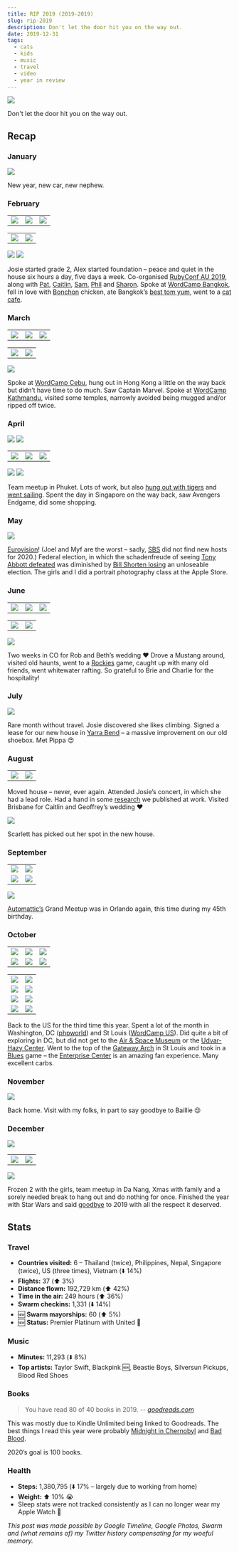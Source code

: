 ```yaml
---
title: RIP 2019 (2019-2019)
slug: rip-2019
description: Don't let the door hit you on the way out.
date: 2019-12-31
tags: 
  - cats
  - kids
  - music
  - travel
  - video
  - year in review
---
```


![](Untitled.png)

Don't let the door hit you on the way out.

## Recap

### January

![](cousins.png)

New year, new car, new nephew.

### February

| | | |
| --- | --- | --- |
| ![](firstday.png) | ![](organisers.png) | ![](us.png) |

| | | 
| --- | --- |
| ![](bangkok.png) | ![](unimpressed.png) |

![](pants.png) ![](bonchon.png)

Josie started grade 2, Alex started foundation – peace and quiet in the house six hours a day, five days a week. Co-organised [RubyConf AU 2019](https://www.rubyconf.org.au/2019), along with [Pat](https://twitter.com/pat), [Caitlin](https://twitter.com/caitlinpb), [Sam](https://twitter.com/sj26), [Phil](https://twitter.com/philnash) and [Sharon](https://twitter.com/sharon_av). Spoke at [WordCamp Bangkok](https://wordpress.tv/2019/07/04/toby-nieboer-remote-working-why-you-should-or-shouldnt-embrace-it-lightning-talks/), fell in love with [Bonchon](https://bonchon.com/) chicken, ate Bangkok’s [best tom yum](https://foursquare.com/v/พออ-paor/4b545bd0f964a52093b827e3), went to a [cat cafe](https://www.instagram.com/caturdaycatcafe/).

### March

| | | |
| --- | --- | --- |
| ![](burj.png) | ![](vajra.png) | ![](stupa.png) |

| | | 
| --- | --- |
| ![](kat.png) | ![](badge.png) |

![](monkey.png)

Spoke at [WordCamp Cebu](https://2019.cebu.wordcamp.org/speakers/), hung out in Hong Kong a little on the way back but didn’t have time to do much. Saw Captain Marvel. Spoke at [WordCamp Kathmandu](https://wordpress.tv/2019/05/07/toby-nieboer-remote-working-why-you-should-or-shouldnt-embrace-it/), visited some temples, narrowly avoided being mugged and/or ripped off twice.

### April

![](me_phuket.png) ![](velvet.png) 

| | | |
| --- | --- | --- |
| ![](oldtown.png) | ![](sm_cat.png) | ![](lg_cat.png) |

![](frisky.png)  ![](sailing.png) 

Team meetup in Phuket. Lots of work, but also [hung out with tigers](https://www.tigerkingdom.com/phuket) and [went sailing](http://www.phuketsailtours.com/index.htm). Spent the day in Singapore on the way back, saw Avengers Endgame, did some shopping.

### May

![](krustys.png)

[Eurovision](https://twitter.com/search?q=eurovision%20from%3Atcn33%20since%3A2019-01-01&src=typeahead_click&f=live)! (Joel and Myf are the worst – sadly, [SBS](https://www.sbs.com.au/programs/eurovision) did not find new hosts for 2020.) Federal election, in which the schadenfreude of seeing [Tony Abbott defeated](https://www.theguardian.com/global/2019/may/18/australian-election-tony-abbott-loses-his-warringah-seat-to-zali-steggall) was diminished by [Bill Shorten losing](https://www.theguardian.com/australia-news/2019/may/19/labor-faithful-shock-stunning-election-defeat-shorten) an unloseable election. The girls and I did a portrait photography class at the Apple Store.

### June

| | | |
| --- | --- | --- |
| ![](camaro.png) | ![](raft.png) | ![](flatirons.png) |

| | | 
| --- | --- |
| ![](crew.png) | ![](coors.png) |

![](couple.png)

Two weeks in CO for Rob and Beth’s wedding ❤️ Drove a Mustang around, visited old haunts, went to a [Rockies](https://www.mlb.com/rockies) game, caught up with many old friends, went whitewater rafting. So grateful to Brie and Charlie for the hospitality!

### July

![](pippa.png) 

Rare month without travel. Josie discovered she likes climbing. Signed a lease for our new house in [Yarra Bend](https://yarrabend.com.au/) – a massive improvement on our old shoebox. Met Pippa 😍

### August

| | | 
| --- | --- |
| ![](giraffe.png) | ![](wedding.png) |

Moved house – never, ever again. Attended Josie’s concert, in which she had a lead role. Had a hand in some [research](https://developer.wordpress.com/2019/08/28/sharing-the-data-how-technical-women-navigate-their-career/) we published at work. Visited Brisbane for Caitlin and Geoffrey’s wedding ❤️

![](shelfcat.png)

Scarlett has picked out her spot in the new house.

### September

| | | 
| --- | --- |
| ![](view.png) | ![](MEAT.png) |
| ![](team.png) | ![](quo.png) |

![](me_orlando.png)

[Automattic’s](https://automattic.com) Grand Meetup was in Orlando again, this time during my 45th birthday.

### October

| | | |
| --- | --- | --- |
| ![](gabby.png) | ![](scarlett.png) | ![](litebrite.png) |
| ![](capitol.png) | ![](supreme.png) | ![](lincolns.png) |

| | | 
| --- | --- |
| ![](wash.png) | ![](linc.png) |
| ![](challenger.png) | ![](columbia.png) |
| ![](bbq.png) | ![](hockey.png) |
| ![](elevators.png) | ![](symmetry.png) |

Back to the US for the third time this year. Spent a lot of the month in Washington, DC ([phpworld](https://world.phparch.com/)) and St Louis ([WordCamp US](https://2019.us.wordcamp.org/)). Did quite a bit of exploring in DC, but did not get to the [Air & Space Museum](https://airandspace.si.edu/) or the [Udvar-Hazy Center](https://airandspace.si.edu/udvar-hazy-center). Went to the top of the [Gateway Arch](https://www.gatewayarch.com/) in St Louis and took in a [Blues](https://www.nhl.com/blues) game – the [Enterprise Center](http://www.enterprisecenter.com/) is an amazing fan experience. Many excellent carbs.

### November

![](bails.png)

Back home. Visit with my folks, in part to say goodbye to Baillie 😢

### December

![](view2.png)

| | | 
| --- | --- |
| ![](cloudy.png) | ![](reflections.png) |

![](nakatomi.png)

Frozen 2 with the girls, team meetup in Da Nang, Xmas with family and a sorely needed break to hang out and do nothing for once. Finished the year with Star Wars and said [goodbye](https://twitter.com/tcn33/status/1205887256533196801?s=20) to 2019 with all the respect it deserved.

## Stats

### Travel

- **Countries visited:** 6 – Thailand (twice), Philippines, Nepal, Singapore (twice), US (three times), Vietnam (⬇️ 14%)
- **Flights:** 37 (⬆️ 3%)
- **Distance flown:** 192,729 km (⬆️ 42%)
- **Time in the air:** 249 hours (⬆️ 36%)
- **Swarm checkins:** 1,331 (⬇️ 14%)
- 🆕 **Swarm mayorships:** 60 (⬆️ 5%)
- 🆕 **Status:** Premier Platinum with United 🎉

### Music

- **Minutes:** 11,293 (⬇️ 8%)
- **Top artists:** Taylor Swift, Blackpink 🆕, Beastie Boys, Silversun Pickups, Blood Red Shoes

### Books

> You have read 80 of 40 books in 2019. 
-- <cite>[*goodreads.com*](http://goodreads.com/)</cite>

This was mostly due to Kindle Unlimited being linked to Goodreads. The best things I read this year were probably [Midnight in Chernobyl](https://www.goodreads.com/book/show/40538681-midnight-in-chernobyl?ac=1&from_search=true&qid=9D59jr3e5Q&rank=1) and [Bad Blood](https://www.goodreads.com/book/show/37976541-bad-blood).

2020’s goal is 100 books.

### Health

- **Steps:** 1,380,795 (⬇️ 17% – largely due to working from home)
- **Weight:** ⬆️ 10% 😭
- Sleep stats were not tracked consistently as I can no longer wear my Apple Watch 🙁

*This post was made possible by Google Timeline, Google Photos, Swarm and (what remains of) my Twitter history compensating for my woeful memory.*